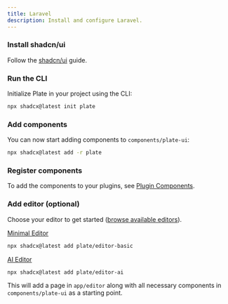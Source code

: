 ```yaml
---
title: Laravel
description: Install and configure Laravel.
---
```


<Steps>

### Install shadcn/ui

Follow the [shadcn/ui](https://ui.shadcn.com/docs/installation/laravel) guide.

### Run the CLI

Initialize Plate in your project using the CLI:

```bash
npx shadcx@latest init plate
```

### Add components

You can now start adding components to `components/plate-ui`:

```bash
npx shadcx@latest add -r plate
```

### Register components

To add the components to your plugins, see [Plugin Components](/docs/plugin-components#register-components).

### Add editor (optional)

Choose your editor to get started ([browse available editors](/editors)). 

[Minimal Editor](https://template.platejs.org/editor)
```bash
npx shadcx@latest add plate/editor-basic
```

[AI Editor](https://playground.platejs.org/editor)
```bash
npx shadcx@latest add plate/editor-ai
```

This will add a page in `app/editor` along with all necessary components in `components/plate-ui` as a starting point.

</Steps>
